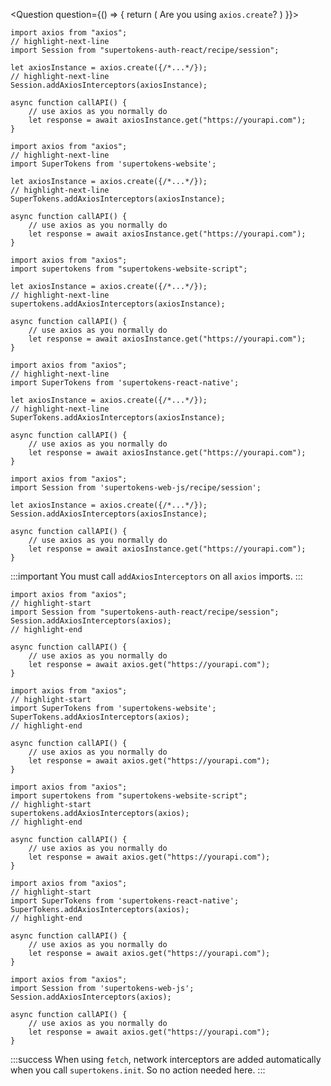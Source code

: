

<Question
    question="Do you use axios on your frontend?">
<Answer title="Yes">

<Question
    question={() => {
            return (
                <span>Are you using <code>axios.create</code>?</span>
            )
        }}>
<Answer title="Yes">

<FrontendSDKTabs>
<TabItem value="reactjs">

```tsx
import axios from "axios";
// highlight-next-line
import Session from "supertokens-auth-react/recipe/session";

let axiosInstance = axios.create({/*...*/});
// highlight-next-line
Session.addAxiosInterceptors(axiosInstance);

async function callAPI() {
    // use axios as you normally do
    let response = await axiosInstance.get("https://yourapi.com");
}
```

</TabItem>
<TabItem value="vanillajs">

<NpmOrScriptTabs>
<TabItem value="npm">

```tsx
import axios from "axios";
// highlight-next-line
import SuperTokens from 'supertokens-website';

let axiosInstance = axios.create({/*...*/});
// highlight-next-line
SuperTokens.addAxiosInterceptors(axiosInstance);

async function callAPI() {
    // use axios as you normally do
    let response = await axiosInstance.get("https://yourapi.com");
}
```

</TabItem>
<TabItem value="script">

```tsx
import axios from "axios";
import supertokens from "supertokens-website-script";

let axiosInstance = axios.create({/*...*/});
// highlight-next-line
supertokens.addAxiosInterceptors(axiosInstance);

async function callAPI() {
    // use axios as you normally do
    let response = await axiosInstance.get("https://yourapi.com");
}
```

</TabItem>
</NpmOrScriptTabs>

</TabItem>
<TabItem value="react-native">

```tsx
import axios from "axios";
// highlight-next-line
import SuperTokens from 'supertokens-react-native';

let axiosInstance = axios.create({/*...*/});
// highlight-next-line
SuperTokens.addAxiosInterceptors(axiosInstance);

async function callAPI() {
    // use axios as you normally do
    let response = await axiosInstance.get("https://yourapi.com");
}
```

</TabItem>

<TabItem value="angular">

<AngularUIImplementation>

```tsx
import axios from "axios";
import Session from 'supertokens-web-js/recipe/session';

let axiosInstance = axios.create({/*...*/});
Session.addAxiosInterceptors(axiosInstance);

async function callAPI() {
    // use axios as you normally do
    let response = await axiosInstance.get("https://yourapi.com");
}
```

</AngularUIImplementation>

</TabItem>

</FrontendSDKTabs>

</Answer>
<Answer title="No">

:::important
You must call `addAxiosInterceptors` on all `axios` imports.
:::

<FrontendSDKTabs>
<TabItem value="reactjs">

```tsx
import axios from "axios";
// highlight-start
import Session from "supertokens-auth-react/recipe/session";
Session.addAxiosInterceptors(axios);
// highlight-end

async function callAPI() {
    // use axios as you normally do
    let response = await axios.get("https://yourapi.com");
}
```

</TabItem>
<TabItem value="vanillajs">

<NpmOrScriptTabs>
<TabItem value="npm">

```tsx
import axios from "axios";
// highlight-start
import SuperTokens from 'supertokens-website';
SuperTokens.addAxiosInterceptors(axios);
// highlight-end

async function callAPI() {
    // use axios as you normally do
    let response = await axios.get("https://yourapi.com");
}
```

</TabItem>
<TabItem value="script">

```tsx
import axios from "axios";
import supertokens from "supertokens-website-script";
// highlight-start
supertokens.addAxiosInterceptors(axios);
// highlight-end

async function callAPI() {
    // use axios as you normally do
    let response = await axios.get("https://yourapi.com");
}
```

</TabItem>
</NpmOrScriptTabs>

</TabItem>
<TabItem value="react-native">

```tsx
import axios from "axios";
// highlight-start
import SuperTokens from 'supertokens-react-native';
SuperTokens.addAxiosInterceptors(axios);
// highlight-end

async function callAPI() {
    // use axios as you normally do
    let response = await axios.get("https://yourapi.com");
}
```

</TabItem>

<TabItem value="angular">

<AngularUIImplementation>

```tsx
import axios from "axios";
import Session from 'supertokens-web-js';
Session.addAxiosInterceptors(axios);

async function callAPI() {
    // use axios as you normally do
    let response = await axios.get("https://yourapi.com");
}
```

</AngularUIImplementation>

</TabItem>

</FrontendSDKTabs>

</Answer>
</Question>

</Answer>
<Answer title="No">

:::success
When using `fetch`, network interceptors are added automatically when you call `supertokens.init`. So no action needed here.
:::

</Answer>
</Question>

